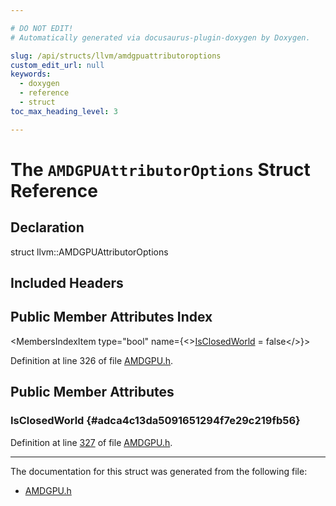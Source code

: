 ```yaml
---

# DO NOT EDIT!
# Automatically generated via docusaurus-plugin-doxygen by Doxygen.

slug: /api/structs/llvm/amdgpuattributoroptions
custom_edit_url: null
keywords:
  - doxygen
  - reference
  - struct
toc_max_heading_level: 3

---
```





# The `AMDGPUAttributorOptions` Struct Reference

<DoxygenPage pluginConfig={pluginConfig}>



## Declaration

<CodeBlock>struct llvm::AMDGPUAttributorOptions</CodeBlock>

## Included Headers

<IncludesList>
<IncludesListItem
  filePath="Target/AMDGPU/AMDGPU.h"
  permalink="/docs/api/files/lib/lib/target/lib/target/amdgpu/amdgpu-h"
  isLocal="true" />
</IncludesList>

## Public Member Attributes Index

<MembersIndex>

<MembersIndexItem
  type="bool"
  name={<><a href="#adca4c13da5091651294f7e29c219fb56">IsClosedWorld</a> = false</>}>
</MembersIndexItem>

</MembersIndex>


Definition at line 326 of file <a href="/docs/api/files/lib/lib/target/lib/target/amdgpu/amdgpu-h">AMDGPU.h</a>.

<SectionDefinition>

## Public Member Attributes

### IsClosedWorld {#adca4c13da5091651294f7e29c219fb56}

<MemberDefinition
  prototype="bool llvm::AMDGPUAttributorOptions::IsClosedWorld = false">

Definition at line <a href="/docs/api/files/lib/lib/target/lib/target/amdgpu/amdgpu-h/#l00327">327</a> of file <a href="/docs/api/files/lib/lib/target/lib/target/amdgpu/amdgpu-h">AMDGPU.h</a>.
</MemberDefinition>

</SectionDefinition>

<hr/>

The documentation for this struct was generated from the following file:

<ul>
<li><a href="/docs/api/files/lib/lib/target/lib/target/amdgpu/amdgpu-h">AMDGPU.h</a></li>
</ul>

</DoxygenPage>
